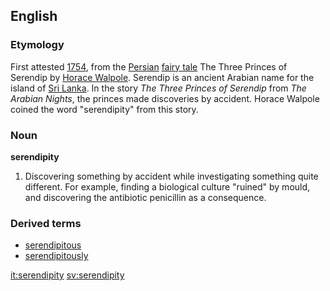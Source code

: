 ==English==

=== Etymology ===
First attested [[w:1754|1754]], from the [[Persian]] [[fairy tale]] The Three Princes of Serendip by [[w:Horace Walpole|Horace Walpole]]. Serendip is an ancient Arabian name for the island of [[Sri Lanka]]. In the story ''The Three Princes of Serendip'' from ''The Arabian Nights'', the princes made discoveries by accident. Horace Walpole coined the word "serendipity" from this story. 

=== Noun ===
'''serendipity''' {{wikipedia}}
# Discovering something by accident while investigating something quite different.  For example, finding a biological culture "ruined" by mould, and discovering the antibiotic penicillin as a consequence.

===Derived terms===
*[[serendipitous]]
*[[serendipitously]]

[[it:serendipity]]
[[sv:serendipity]]